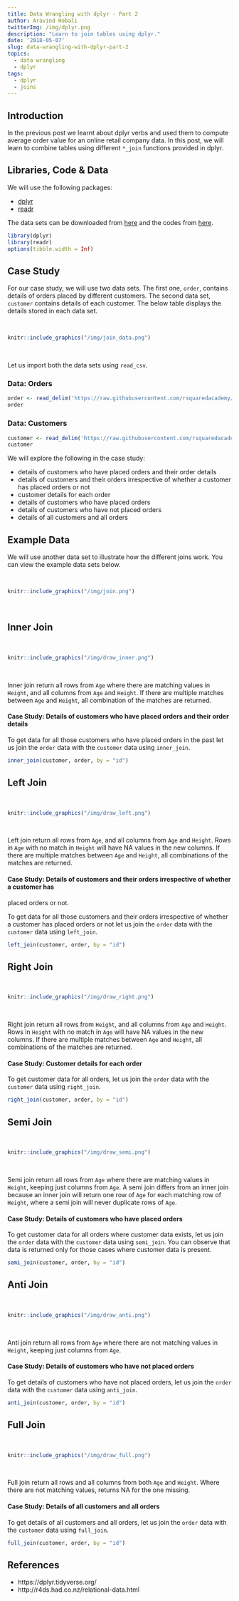 ```yaml
---
title: Data Wrangling with dplyr - Part 2
author: Aravind Hebali
twitterImg: /img/dplyr.png
description: "Learn to join tables using dplyr."
date: '2018-05-07'
slug: data-wrangling-with-dplyr-part-2
topics:
  - data wrangling
  - dplyr
tags:
  - dplyr
  - joins
---
```


## Introduction

In the previous post we learnt about dplyr verbs and used them to compute 
average order value for an online retail company data. In this post, we will 
learn to combine tables using different `*_join` functions provided in dplyr. 

## Libraries, Code & Data

We will use the following packages: 

- [dplyr](http://dplyr.tidyverse.org/index.html) 
- [readr](http://readr.tidyverse.org/index.html)  

The data sets can be downloaded from [here](https://github.com/rsquaredacademy/datasets) 
and the codes from [here](https://gist.github.com/aravindhebbali/3e31f13a4194a8f1003034aa7d70d5ee).

```r
library(dplyr)
library(readr)
options(tibble.width = Inf)
```

## Case Study

For our case study, we will use two data sets. The first one, `order`, contains
details of orders placed by different customers. The second data set, `customer`
contains details of each customer. The below table displays the details stored
in each data set.

<br>

```r
knitr::include_graphics("/img/join_data.png")
```

<br>

Let us import both the data sets using `read_csv`.

### Data: Orders

```r
order <- read_delim('https://raw.githubusercontent.com/rsquaredacademy/datasets/master/order.csv', delim = ';')
order
```

### Data: Customers

```r
customer <- read_delim('https://raw.githubusercontent.com/rsquaredacademy/datasets/master/customer.csv', delim = ';')
customer
```

We will explore the following in the case study:

- details of customers who have placed orders and their order details
- details of customers and their orders irrespective of whether a customer has 
placed orders or not
- customer details for each order
- details of customers who have placed orders
- details of customers who have not placed orders
- details of all customers and all orders

## Example Data

We will use another data set to illustrate how the different joins work. You can
view the example data sets below.

<br>

```r
knitr::include_graphics("/img/join.png")
```

<br>

## Inner Join

<br>

```r
knitr::include_graphics("/img/draw_inner.png")
```

<br>

Inner join return all rows from `Age` where there are matching values in 
`Height`, and all columns from `Age` and `Height`. If there are multiple matches 
between `Age` and `Height`, all combination of the matches are returned.

#### Case Study: Details of customers who have placed orders and their order details

To get data for all those customers who have placed orders in the past let us 
join the `order` data with the `customer` data using `inner_join`. 

```r
inner_join(customer, order, by = "id")
```

## Left Join

<br>

```r
knitr::include_graphics("/img/draw_left.png")
```

<br>

Left join return all rows from `Age`, and all columns from `Age` and `Height`. 
Rows in `Age` with  no match in `Height` will have NA values in the new columns. 
If there are multiple  matches between `Age` and `Height`, all combinations of 
the matches are returned.

#### Case Study: Details of customers and their orders irrespective of whether a customer has 
placed orders or not.

To get data for all those customers and their orders irrespective of whether a 
customer has placed orders or not let us join the `order` data with the 
`customer` data using `left_join`. 


```r
left_join(customer, order, by = "id")
```

## Right Join

<br>

```r
knitr::include_graphics("/img/draw_right.png")
```

<br>

Right join return all rows from `Height`, and all columns from `Age` and 
`Height`. Rows in `Height` with no match in `Age` will have NA values in the 
new columns. If there are multiple matches between `Age` and `Height`, all 
combinations of the matches are returned.

#### Case Study: Customer details for each order

To get customer data for all orders, let us join the `order` data with the 
`customer` data using `right_join`. 

```r
right_join(customer, order, by = "id")
```

## Semi Join

<br>

```r
knitr::include_graphics("/img/draw_semi.png")
```

<br>

Semi join return all rows from `Age` where there are matching values in `Height`, 
keeping just columns from `Age`. A semi join differs from an inner join because 
an inner join will return one row of `Age` for each matching row of `Height`, 
where a semi join will never duplicate rows of `Age`.

#### Case Study: Details of customers who have placed orders

To get customer data for all orders where customer data exists, let us join the `order` data with the 
`customer` data using `semi_join`. You can observe that data is returned only for those
cases where customer data is present.

```r
semi_join(customer, order, by = "id")
```

## Anti Join

<br>

```r
knitr::include_graphics("/img/draw_anti.png")
```

<br>

Anti join return all rows from `Age` where there are not matching values in 
`Height`, keeping just columns from `Age`.

#### Case Study: Details of customers who have not placed orders

To get details of customers who have not placed orders, let us join the `order` 
data with the `customer` data using `anti_join`. 

```r
anti_join(customer, order, by = "id")
```

## Full Join

<br>

```r
knitr::include_graphics("/img/draw_full.png")
```

<br>

Full join return all rows and all columns from both `Age` and `Height`. Where 
there are not matching values, returns NA for the one missing.

#### Case Study: Details of all customers and all orders

To get details of all customers and all orders, let us join the `order` 
data with the `customer` data using `full_join`. 

```r
full_join(customer, order, by = "id")
```

## References

- https://dplyr.tidyverse.org/
- http://r4ds.had.co.nz/relational-data.html